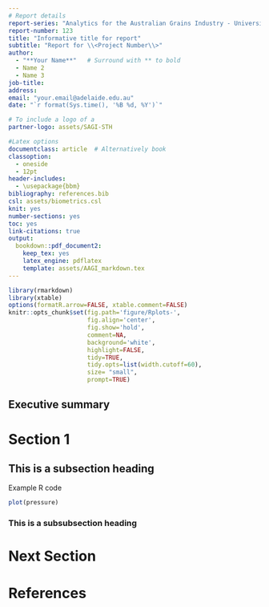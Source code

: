 ```yaml
---
# Report details
report-series: "Analytics for the Australian Grains Industry - University of Adelaide (AAGI-UA)"
report-number: 123
title: "Informative title for report"
subtitle: "Report for \\<Project Number\\>"
author: 
  - "**Your Name**"   # Surround with ** to bold
  - Name 2
  - Name 3
job-title: 
address: 
email: "your.email@adelaide.edu.au"
date: "`r format(Sys.time(), '%B %d, %Y')`"

# To include a logo of a 
partner-logo: assets/SAGI-STH

#Latex options
documentclass: article  # Alternatively book
classoption:
  - oneside
  - 12pt
header-includes:
  - \usepackage{bbm}
bibliography: references.bib
csl: assets/biometrics.csl
knit: yes
number-sections: yes
toc: yes
link-citations: true
output:
  bookdown::pdf_document2:
    keep_tex: yes
    latex_engine: pdflatex
    template: assets/AAGI_markdown.tex
---
```


```r
library(rmarkdown)
library(xtable)
options(formatR.arrow=FALSE, xtable.comment=FALSE)
knitr::opts_chunk$set(fig.path='figure/Rplots-',
                      fig.align='center',
                      fig.show='hold',
                      comment=NA,
                      background='white',
                      highlight=FALSE,
                      tidy=TRUE,
                      tidy.opts=list(width.cutoff=60),
                      size= "small",
                      prompt=TRUE)
```

## Executive summary {-}

\mainmatter
\pagestyle{fancy}

<!-- article class-->

# Section 1

## This is a subsection heading

Example R code

```r
plot(pressure)
```


### This is a subsubsection heading

# Next Section


\newpage
# References {-}



